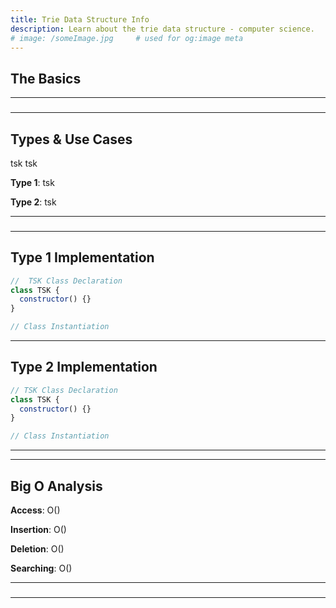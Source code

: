 ```yaml
---
title: Trie Data Structure Info
description: Learn about the trie data structure - computer science.
# image: /someImage.jpg     # used for og:image meta
---
```


## The Basics

---

###

---

## Types & Use Cases

tsk
tsk

**Type 1**: tsk

**Type 2**: tsk

---

###

---

## Type 1 Implementation

<!-- Directed vs Undirected -->

```js title=scripts/type1 lineNumbers=true highlight={1,6}
//  TSK Class Declaration
class TSK {
  constructor() {}
}

// Class Instantiation
```

---

## Type 2 Implementation

```js title=scripts/type2 lineNumbers=true highlight={1,6}
// TSK Class Declaration
class TSK {
  constructor() {}
}

// Class Instantiation
```

---

---

## Big O Analysis

**Access**: O()

**Insertion**: O()

**Deletion**: O()

**Searching**: O()

---

###

---

<!-- ## Advanced Trie Questions -->
